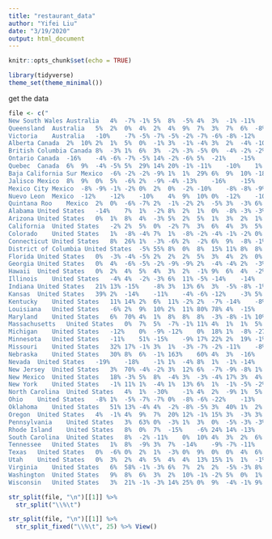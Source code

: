 ```yaml
---
title: "restaurant_data"
author: "Yifei Liu"
date: "3/19/2020"
output: html_document
---
```


```r
knitr::opts_chunk$set(echo = TRUE)
```

```r
library(tidyverse)
theme_set(theme_minimal())

```


get the data

```r

file <- c("	
New South Wales Australia	4%	-7%	-1%	5%	8%	-5%	4%	3%	-1%	-11%	4%	8%	5%	-31%	-11%	-16%	-9%	-2%	5%	0%	-16%	3%	-9%	-13%	
Queensland	Australia	5%	2%	0%	4%	2%	4%	9%	7%	3%	7%	6%	-8%	10%	-1%	-1%	-2%	-5%	-3%	-7%	-3%	-6%	0%	-3%	-17%	
Victoria	Australia	-10%	-7%	-5%	-7%	-5%	-2%	-7%	-6%	-8%	-12%	-7%	-4%	-1%	-13%	-4%	-17%	-12%	-13%	-10%	-8%	-11%	-9%	-14%	-8%	
Alberta	Canada	2%	10%	2%	1%	5%	0%	-1%	3%	-1%	-4%	3%	2%	-4%	-10%	-4%	-1%	-8%	1%	-16%	-7%	-13%	-10%	-8%	-23%	
British Columbia Canada	8%	-3%	1%	6%	3%	-2%	-3%	-5%	0%	-4%	-2%	-2%	-8%	-11%	-7%	-4%	-6%	-6%	-11%	-6%	-3%	-15%	-13%	-22%	
Ontario	Canada	-16%	-4%	-6%	-7%	-5%	14%	-2%	-6%	5%	-21%	-15%	-8%	-9%	-9%	-6%	-1%	-2%	-14%	-7%	0%	-20%	-23%	-25%	-35%	
Quebec	Canada	6%	9%	-4%	-5%	5%	29%	14%	20%	-1%	-11%	-10%	1%	1%	-26%	-16%	5%	-3%	-8%	6%	34%	-4%	-12%	-20%	-25%	
Baja California Sur Mexico	-6%	-2%	-2%	-9%	1%	1%	29%	6%	9%	10%	-18%	-13%	-15%	3%	-17%	0%	0%	-8%	-8%	-11%	-17%	-20%	-17%	-12%	
Jalisco	Mexico	8%	9%	0%	5%	-6%	2%	-9%	-4%	-13%	-16%	-15%	-12%	-6%	-18%	-15%	-23%	-13%	-12%	-2%	-4%	-23%	-19%	-2%	-5%	
Mexico City	Mexico	-8%	-9%	-1%	-2%	0%	2%	0%	-2%	-10%	-8%	-8%	-9%	-9%	-9%	-9%	-4%	-9%	-8%	-1%	-10%	-29%	-17%	-18%	-16%	
Nuevo Leon	Mexico	-12%	-12%	-10%	4%	9%	10%	0%	-12%	-10%	1%	-3%	15%	7%	14%	8%	3%	0%	-2%	14%	-4%	-16%	-4%	-15%	-20%	
Quintana Roo	Mexico	2%	0%	-6%	-7%	2%	-1%	-2%	2%	-5%	3%	-3%	6%	-8%	-14%	-16%	-17%	2%	-4%	-8%	-5%	-11%	-25%	-17%	-17%	
Alabama	United States	-14%	7%	1%	-2%	8%	2%	1%	0%	-8%	-3%	-3%	-11%	2%	-32%	-29%	-23%	-15%	-3%	11%	-10%	-11%	-26%	-8%	-4%	
Arizona	United States	0%	1%	8%	4%	-3%	5%	2%	5%	1%	3%	2%	1%	-2%	-7%	-10%	0%	-4%	-3%	-2%	-3%	-7%	-14%	-20%	-18%	
California	United States	-2%	2%	5%	0%	-2%	7%	3%	6%	4%	3%	5%	9%	-3%	-6%	-4%	-3%	-10%	-8%	-5%	-5%	-18%	-27%	-23%	-38%	
Colorado	United States	1%	-8%	-4%	7%	1%	-8%	-2%	-4%	-1%	-2%	0%	22%	26%	-1%	-6%	-6%	-4%	-8%	-10%	-6%	-13%	-17%	-8%	-18%	
Connecticut	United States	8%	26%	1%	-3%	-6%	2%	-2%	6%	9%	-8%	-1%	4%	13%	13%	-9%	-6%	-7%	-8%	-8%	0%	-12%	-20%	-20%	-43%	
District of Columbia United States	-5%	55%	8%	0%	8%	15%	11%	8%	8%	1%	3%	2%	5%	0%	-9%	7%	-5%	-6%	0%	0%	-10%	-18%	-22%	-38%	
Florida	United States	0%	-3%	-4%	-5%	2%	2%	2%	5%	3%	4%	2%	0%	-5%	-10%	-10%	-8%	-7%	-5%	-2%	-5%	-18%	-18%	-18%	-22%	
Georgia	United States	0%	4%	-6%	-5%	-2%	-9%	-9%	2%	-4%	-4%	2%	-3%	8%	-12%	-21%	-17%	-12%	-3%	-2%	7%	-4%	-15%	-17%	-24%	
Hawaii	United States	0%	2%	4%	5%	4%	3%	2%	-1%	9%	6%	4%	-2%	-2%	-2%	-5%	-4%	-5%	-8%	-6%	-9%	-8%	-10%	-11%	-14%	
Illinois	United States	-4%	4%	-2%	-3%	6%	11%	-5%	-14%	-14%	-9%	-6%	0%	2%	-13%	-12%	-3%	-5%	-7%	4%	4%	-21%	-18%	-22%	-26%	
Indiana	United States	21%	13%	-15%	-8%	3%	13%	6%	3%	-5%	-8%	-1%	4%	18%	1%	-3%	3%	5%	1%	4%	4%	-17%	-11%	-16%	-28%	
Kansas	United States	39%	2%	-14%	-11%	-4%	-6%	-12%	-3%	5%	-20%	-14%	2%	69%	-13%	-14%	-8%	-10%	-10%	-8%	-9%	-21%	-6%	-9%	-3%	
Kentucky	United States	11%	14%	2%	6%	11%	-2%	2%	-7%	-14%	-8%	0%	17%	19%	-5%	0%	-6%	4%	-3%	1%	3%	-17%	-21%	-20%	-21%	
Louisiana	United States	-6%	2%	9%	10%	2%	11%	80%	78%	4%	-15%	-10%	-1%	-19%	-42%	-53%	-25%	6%	5%	5%	-2%	-8%	-13%	-16%	-23%	
Maryland	United States	6%	70%	4%	1%	8%	8%	8%	-3%	-8%	-1%	10%	0%	25%	-5%	-4%	11%	-5%	2%	-2%	-1%	-6%	-18%	-21%	-32%	
Massachusetts	United States	0%	7%	5%	-7%	-1%	11%	4%	1%	1%	5%	-2%	26%	-1%	13%	-4%	-5%	4%	-6%	-5%	13%	-13%	-22%	-25%	-40%	
Michigan	United States	-12%	0%	-9%	-12%	0%	18%	1%	-8%	-27%	-19%	-12%	-6%	-4%	4%	-13%	-1%	-4%	-9%	6%	1%	-14%	-10%	-18%	-20%	
Minnesota	United States	-11%	51%	-15%	-9%	17%	22%	2%	19%	-1%	7%	33%	1%	-1%	-9%	-2%	-3%	-17%	-12%	59%	13%	-17%	-12%	-18%	-24%	
Missouri	United States	32%	17%	-1%	3%	1%	-3%	-7%	-2%	-11%	-8%	-13%	2%	72%	8%	0%	-3%	4%	0%	-5%	-10%	-13%	-10%	-12%	-27%	
Nebraska	United States	30%	8%	6%	-1%	163%	60%	4%	3%	-16%	-6%	-15%	5%	-2%	16%	-14%	1%	-1%	-18%	-10%	-4%	-34%	-11%	-16%	-5%	
Nevada	United States	-19%	-18%	-1%	1%	-4%	8%	1%	-1%	-14%	-7%	-6%	-4%	-15%	-28%	-27%	-11%	-10%	-6%	-6%	-7%	-11%	-18%	-12%	-21%	
New Jersey	United States	3%	70%	-4%	-2%	3%	12%	6%	-7%	-9%	-8%	1%	3%	10%	-5%	-12%	-2%	-4%	-16%	-6%	10%	12%	-4%	-14%	-24%	
New Mexico	United States	18%	-3%	5%	8%	-4%	3%	-3%	-4%	17%	3%	4%	4%	-2%	-4%	-7%	-12%	-19%	-2%	-10%	-21%	0%	7%	2%	-12%	
New York	United States	-1%	11%	1%	-4%	1%	13%	6%	1%	-1%	-5%	-2%	-1%	0%	-7%	-11%	-9%	-8%	-14%	-10%	-2%	-15%	-27%	-32%	-48%	
North Carolina	United States	4%	1%	-30%	-1%	4%	2%	-9%	1%	5%	-1%	3%	-3%	2%	-7%	-9%	-4%	-7%	-1%	-2%	-7%	-4%	-9%	-14%	-19%	
Ohio	United States	-8%	1%	-5%	-7%	-7%	0%	-8%	-6%	-22%	-13%	-15%	-12%	6%	-7%	-10%	-6%	-8%	-13%	-6%	-6%	-19%	-19%	-19%	-29%	
Oklahoma	United States	51%	13%	-4%	4%	-2%	-8%	-5%	3%	40%	1%	2%	8%	40%	-12%	5%	0%	3%	2%	0%	-10%	0%	-4%	-7%	1%	
Oregon	United States	4%	-1%	4%	9%	7%	20%	12%	-1%	15%	3%	-3%	3%	6%	8%	-8%	-3%	-3%	-4%	-7%	0%	-15%	-13%	-22%	-33%	
Pennsylvania	United States	3%	63%	0%	-3%	1%	3%	0%	-5%	-3%	-3%	1%	1%	30%	3%	-6%	0%	2%	-9%	-3%	2%	-7%	-18%	-17%	-34%	
Rhode Island	United States	8%	0%	7%	-15%	-6%	24%	14%	-13%	-13%	-9%	-2%	21%	-11%	18%	-1%	7%	-12%	-2%	-7%	26%	17%	-16%	-15%	-30%	
South Carolina	United States	8%	-2%	-11%	0%	10%	4%	3%	2%	6%	8%	11%	5%	8%	1%	-8%	-7%	-7%	3%	3%	-5%	-7%	-14%	-7%	-15%	
Tennessee	United States	1%	8%	-9%	3%	7%	-14%	-9%	-7%	-11%	-1%	0%	-2%	-6%	-6%	-16%	-1%	-4%	-1%	2%	-7%	-17%	-16%	-22%	-29%	
Texas	United States	0%	-6%	0%	2%	1%	-3%	0%	9%	0%	0%	4%	6%	7%	-2%	-9%	-8%	1%	2%	-3%	-5%	-21%	-14%	-14%	-24%	
Utah	United States	0%	3%	2%	4%	5%	4%	4%	13%	15%	1%	1%	-1%	-12%	-13%	-6%	-5%	-3%	8%	0%	-13%	-18%	-19%	-11%	-19%	
Virginia	United States	6%	58%	-1%	-3%	6%	7%	2%	2%	-5%	-3%	8%	-3%	14%	-4%	-1%	-1%	-2%	5%	2%	3%	-4%	-13%	-23%	-34%	
Washington	United States	9%	8%	6%	3%	2%	10%	-1%	-2%	5%	0%	1%	-4%	-12%	-25%	-21%	-17%	-22%	-24%	-27%	-22%	-30%	-38%	-41%	-45%	
Wisconsin	United States	3%	21%	-1%	-3%	14%	25%	0%	9%	-4%	-1%	9%	3%	5%	8%	9%	12%	-7%	-7%	-6%	15%	-10%	1%	0%	-10%	")

```



```r
str_split(file, "\n")[[1]] %>%
  str_split("\\%\t")

str_split(file, "\n")[[1]] %>%
  str_split_fixed("\\%\t", 25) %>% View()


```
















